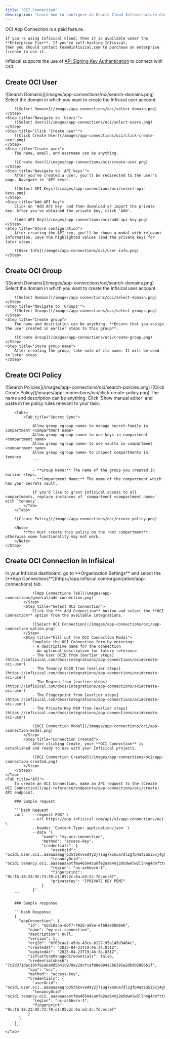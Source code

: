 ```yaml
---
title: "OCI Connection"
description: "Learn how to configure an Oracle Cloud Infrastructure Connection for Infisical."
---
```


<Info>
    OCI App Connection is a paid feature.

    If you're using Infisical Cloud, then it is available under the **Enterprise Tier**. If you're self-hosting Infisical,
    then you should contact team@infisical.com to purchase an enterprise license to use it.
</Info>

Infisical supports the use of [API Signing Key Authentication](https://docs.oracle.com/en-us/iaas/Content/API/Concepts/apisigningkey.htm) to connect with OCI.

## Create OCI User

<Steps>
    <Step title="Search for 'Domains' and click as shown">
        ![Search Domains](/images/app-connections/oci/search-domains.png)
    </Step>
    <Step title="Select domain">
        Select the domain in which you want to create the Infisical user account.

        ![Select Domain](/images/app-connections/oci/select-domain.png)
    </Step>
    <Step title="Navigate to 'Users'">
        ![Select Users](/images/app-connections/oci/select-users.png)
    </Step>
    <Step title="Click 'Create user'">
        ![Click Create User](/images/app-connections/oci/click-create-user.png)
    </Step>
    <Step title="Create user">
        The name, email, and username can be anything.

        ![Create User](/images/app-connections/oci/create-user.png)
    </Step>
    <Step title="Navigate to 'API keys'">
        After you've created a user, you'll be redirected to the user's page. Navigate to 'API keys'.

        ![Select API Keys](/images/app-connections/oci/select-api-keys.png)
    </Step>
    <Step title="Add API key">
        Click on 'Add API key' and then download or import the private key. After you've obtained the private key, click 'Add'.

        ![Add API Key](/images/app-connections/oci/add-api-key.png)
    </Step>
    <Step title="Store configuration">
        After creating the API key, you'll be shown a modal with relevant information. Save the highlighted values (and the private key) for later steps.

        ![User Info](/images/app-connections/oci/user-info.png)
    </Step>
</Steps>

## Create OCI Group

<Steps>
    <Step title="Search for 'Domains' and click as shown">
        ![Search Domains](/images/app-connections/oci/search-domains.png)
    </Step>
    <Step title="Select domain">
        Select the domain in which you want to create the Infisical user account.

        ![Select Domain](/images/app-connections/oci/select-domain.png)
    </Step>
    <Step title="Navigate to 'Groups'">
        ![Select Groups](/images/app-connections/oci/select-groups.png)
    </Step>
    <Step title="Create group">
        The name and description can be anything. **Ensure that you assign the user created in earlier steps to this group**.

        ![Create Group](/images/app-connections/oci/create-group.png)
    </Step>
    <Step title="Store group name">
        After creating the group, take note of its name. It will be used in later steps.
    </Step>
</Steps>

## Create OCI Policy

<Steps>
    <Step title="Search for 'Policies' and click as shown">
        ![Search Policies](/images/app-connections/oci/search-policies.png)
    </Step>
    <Step title="Click 'Create Policy'">
        ![Click Create Policy](/images/app-connections/oci/click-create-policy.png)
    </Step>
    <Step title="Create policy">
        The name and description can be anything. Click 'Show manual editor' and paste in the policy rules relevant to your task:

        <Tabs>
            <Tab title="Secret Sync">
                ```
                Allow group <group name> to manage secret-family in compartment <compartment name>
                Allow group <group name> to use keys in compartment <compartment name>
                Allow group <group name> to use vaults in compartment <compartment name>
                Allow group <group name> to inspect compartments in tenancy
                ```

                - **Group Name:** The name of the group you created in earlier steps.
                - **Compartment Name:** The name of the compartment which has your secrets vault.

                If you'd like to grant Infisical access to all compartments, replace instances of `compartment <compartment name>` with `tenancy`.
            </Tab>
        </Tabs>

        ![Create Policy](/images/app-connections/oci/create-policy.png)

        <Note>
            **You must create this policy on the root compartment**, otherwise some functionality may not work.
        </Note>
    </Step>
</Steps>

## Create OCI Connection in Infisical

<Tabs>
    <Tab title="Infisical UI">
        <Steps>
            <Step title="Navigate to App Connections">
                In your Infisical dashboard, go to **Organization Settings** and select the [**App Connections**](https://app.infisical.com/organization/app-connections) tab.

                ![App Connections Tab](/images/app-connections/general/add-connection.png)
            </Step>
            <Step title="Select OCI Connection">
                Click the **+ Add Connection** button and select the **OCI Connection** option from the available integrations.

                ![Select OCI Connection](/images/app-connections/oci/app-connection-option.png)
            </Step>
            <Step title="Fill out the OCI Connection Modal">
                Complete the OCI Connection form by entering:
                - A descriptive name for the connection
                - An optional description for future reference
                - The User OCID from [earlier steps](https://infisical.com/docs/integrations/app-connections/oci#create-oci-user)
                - The Tenancy OCID from [earlier steps](https://infisical.com/docs/integrations/app-connections/oci#create-oci-user)
                - The Region from [earlier steps](https://infisical.com/docs/integrations/app-connections/oci#create-oci-user)
                - The Fingerprint from [earlier steps](https://infisical.com/docs/integrations/app-connections/oci#create-oci-user)
                - The Private Key PEM from [earlier steps](https://infisical.com/docs/integrations/app-connections/oci#create-oci-user)

                ![OCI Connection Modal](/images/app-connections/oci/app-connection-modal.png)
            </Step>
            <Step title="Connection Created">
                After clicking Create, your **OCI Connection** is established and ready to use with your Infisical projects.

                ![OCI Connection Created](/images/app-connections/oci/app-connection-created.png)
            </Step>
        </Steps>
    </Tab>
    <Tab title="API">
        To create an OCI Connection, make an API request to the [Create OCI Connection](/api-reference/endpoints/app-connections/oci/create) API endpoint.

        ### Sample request

        ```bash Request
        curl    --request POST \
                --url https://app.infisical.com/api/v1/app-connections/oci \
                --header 'Content-Type: application/json' \
                --data '{
                    "name": "my-oci-connection",
                    "method": "access-key",
                    "credentials": {
                        "userOcid": "ocid1.user.oc1..aaaaaaaagrp35tbkvvad4y2j7sug7xonua7dl2gfp4at2u5i5xj4ghnitg3a",
                        "tenancyOcid": "ocid1.tenancy.oc1..aaaaaaaaotfma465m4zumfe2ua64mj2m5dwmlw2llh4g4dnfttnakiifonta",
                        "region": "us-ashburn-1",
                        "fingerprint": "9c:f6:18:23:92:73:f8:e1:85:2c:6a:e3:2c:7d:ec:8f",
                        "privateKey": "[PRIVATE KEY PEM]"
                    }
                }'
        ```

        ### Sample response

        ```bash Response
        {
          "appConnection": {
              "id": "e5d18aca-86f7-4026-a95e-efb8aeb0d8e6",
              "name": "my-oci-connection",
              "description": null,
              "version": 1,
              "orgId": "6f03caa1-a5de-43ce-b127-95a145d3464c",
              "createdAt": "2025-04-23T19:46:34.831Z",
              "updatedAt": "2025-04-23T19:46:34.831Z",
              "isPlatformManagedCredentials": false,
              "credentialsHash": "7c2d371dec195f82a6a0d5b41c970a229cfcaf88e894a5b6395e2dbd0280661f",
              "app": "oci",
              "method": "access-key",
              "credentials": {
                "userOcid": "ocid1.user.oc1..aaaaaaaagrp35tbkvvad4y2j7sug7xonua7dl2gfp4at2u5i5xj4ghnitg3a",
                "tenancyOcid": "ocid1.tenancy.oc1..aaaaaaaaotfma465m4zumfe2ua64mj2m5dwmlw2llh4g4dnfttnakiifonta",
                "region": "us-ashburn-1",
                "fingerprint": "9c:f6:18:23:92:73:f8:e1:85:2c:6a:e3:2c:7d:ec:8f"
              }
          }
        }
        ```
    </Tab>
</Tabs>
